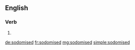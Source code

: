 ==English==

===Verb===
{{head|en|verb form}}

# {{en-past of|sodomise}}

[[de:sodomised]]
[[fr:sodomised]]
[[mg:sodomised]]
[[simple:sodomised]]